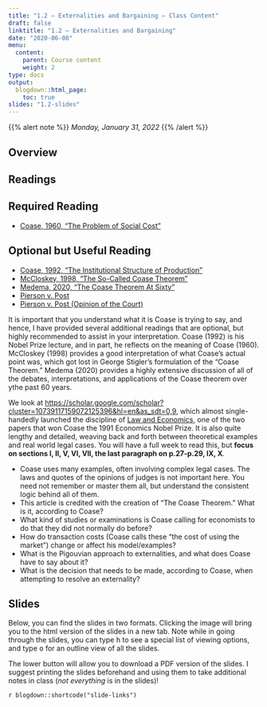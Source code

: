 ```yaml
---
title: "1.2 — Externalities and Bargaining — Class Content"
draft: false
linktitle: "1.2 — Externalities and Bargaining"
date: "2020-06-08"
menu:
  content:
    parent: Course content
    weight: 2
type: docs
output:
  blogdown::html_page:
    toc: true
slides: "1.2-slides"
---
```


{{% alert note %}}
*Monday, January 31, 2022*
{{% /alert %}}

## <i class="fas fa-info-circle fa-lg"></i> Overview


## <i class="fas fa-book-reader fa-lg"></i> Readings

## Required Reading
- [<i class="fas fa-file-pdf"></i> Coase, 1960, "The Problem of Social Cost"](/readings/Coase-1960.pdf)

## Optional but Useful Reading

- [<i class="fas fa-file-pdf"></i> Coase, 1992, "The Institutional Structure of Production"](/readings/Coase-1992.pdf)
- [<i class="fas fa-file-pdf"></i> McCloskey, 1998, "The So-Called Coase Theorem"](/readings/Mccloskey-1998.pdf)
- [<i class="fas fa-file-pdf"></i> Medema, 2020, "The Coase Theorem At Sixty"](/readings/Medema-2020.pdf)
- [<i class="fab fa-wikipedia-w"></i> Pierson v. Post](https://en.wikipedia.org/wiki/Pierson_v._Post)
- [<i class="fas fa-external-link-square-alt"></i> Pierson v. Post (Opinion of the  Court)](http://www.courts.state.ny.us/reporter/archives/pierson_post.htm)

It is important that you understand what it is Coase is trying to say, and hence, I have provided several additional readings that are optional, but highly recommended to assist in your interpretation. Coase (1992) is his Nobel Prize lecture, and in part, he reflects on the meaning of Coase (1960). McCloskey (1998) provides a good interpretation of what Coase’s actual point was, which got lost in George Stigler’s formulation of the “Coase Theorem.” Medema (2020) provides a highly extensive discussion of all of the debates, interpretations, and applications of the Coase theorem over ythe past 60 years.


We look at [https://scholar.google.com/scholar?cluster=10739117159072125396&hl=en&as_sdt=0,9](one of the most cited-papers in the 20th century), which almost single-handedly launched the discipline of [Law and Economics](https://laws21.classes.ryansafner.com), one of the two papers that won Coase the 1991 Economics Nobel Prize. It is also quite lengthy and detailed, weaving back and forth between theoretical examples and real world legal cases. You will have a full week to read this, but **focus on sections I, II, V, VI, VII, the last paragraph on p.27-p.29, IX, X**.

- Coase uses many examples, often involving complex legal cases. The laws and quotes of the opinions of judges is not important here. You need not remember or master them all, but understand the consistent logic behind all of them.
- This article is credited with the creation of "The Coase Theorem." What is it, according to Coase?
- What kind of studies or examinations is Coase calling for economists to do that they did not normally do before?
- How do transaction costs (Coase calls these "the cost of using the market") change or affect his model/examples?
- What is the Pigouvian approach to externalities, and what does Coase have to say about it?
- What is the decision that needs to be made, according to Coase, when attempting to resolve an externality?  

## <i class="fas fa-chalkboard-teacher"></i> Slides

Below, you can find the slides in two formats. Clicking the image will bring you to the html version of the slides in a new tab. Note while in going through the slides, you can type <kbd>h</kbd> to see a special list of viewing options, and type <kbd>o</kbd> for an outline view of all the slides.

The lower button will allow you to download a PDF version of the slides. I suggest printing the slides beforehand and using them to take additional notes in class (*not everything* is in the slides)!

`r blogdown::shortcode("slide-links")`